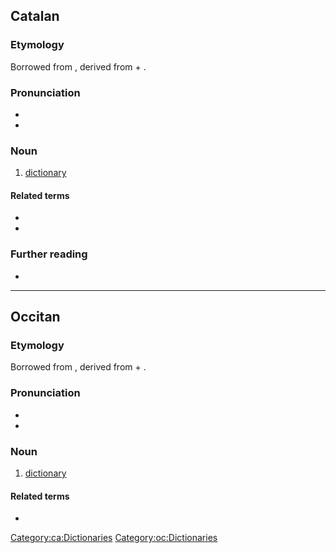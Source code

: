 ==Catalan==

===Etymology===
Borrowed from {{bor|ca|ML.|dictiōnārium||dictionary}}, derived from {{der|ca|la|dictiō||saying, speaking}} + {{m|la|-ārium}}.

===Pronunciation===
* {{ca-IPA}}
* {{audio|ca|LL-Q7026 (cat)-Unjoanqualsevol-diccionari.wav|Audio}}

===Noun===
{{ca-noun|m}}

# [[dictionary]]

====Related terms====
* {{l|ca|dicció}}
* {{l|ca|dir}}

===Further reading===
* {{R:IEC2}}

[[Category:ca:Dictionaries]]

----

==Occitan==

===Etymology===
Borrowed from {{bor|oc|ML.|dictiōnārium||dictionary}}, derived from {{der|oc|la|dictiō||saying, speaking}} + {{m|la|-ārium}}.

===Pronunciation===
* {{IPA|oc|/dit͡sjuˈnaɾi/}}
* {{audio|oc|LL-Q14185 (oci)-Davidgrosclaude-diccionari.wav|Audio}}

===Noun===
{{oc-noun|m}}

# [[dictionary]]

====Related terms====
* {{l|oc|dire}}

[[Category:oc:Dictionaries]]